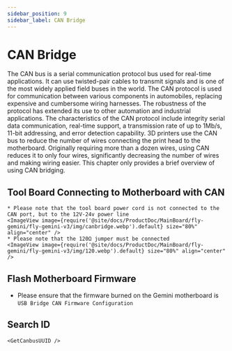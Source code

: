 ```yaml
---
sidebar_position: 9
sidebar_label: CAN Bridge
---
```




# CAN Bridge

The CAN bus is a serial communication protocol bus used for real-time applications. It can use twisted-pair cables to transmit signals and is one of the most widely applied field buses in the world. The CAN protocol is used for communication between various components in automobiles, replacing expensive and cumbersome wiring harnesses. The robustness of the protocol has extended its use to other automation and industrial applications. The characteristics of the CAN protocol include integrity serial data communication, real-time support, a transmission rate of up to 1Mb/s, 11-bit addressing, and error detection capability.
3D printers use the CAN bus to reduce the number of wires connecting the print head to the motherboard. Originally requiring more than a dozen wires, using CAN reduces it to only four wires, significantly decreasing the number of wires and making wiring easier.
This chapter only provides a brief overview of using CAN bridging.

## Tool Board Connecting to Motherboard with CAN

    * Please note that the tool board power cord is not connected to the CAN port, but to the 12V-24v power line
    <ImageView image={require('@site/docs/ProductDoc/MainBoard/fly-gemini/fly-gemini-v3/img/canbridge.webp').default} size="80%" align="center" />
    * Please note that the 120Ω jumper must be connected
    <ImageView image={require('@site/docs/ProductDoc/MainBoard/fly-gemini/fly-gemini-v3/img/120.webp').default} size="80%" align="center" />

## Flash Motherboard Firmware

* Please ensure that the firmware burned on the Gemini motherboard is `USB Bridge CAN Firmware Configuration`

## Search ID

    <GetCanbusUUID />